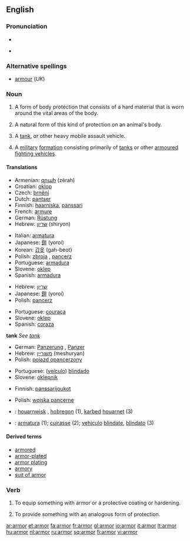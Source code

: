 <!--If you edit this page, please also edit "armour" to ensure these pages remain in sync.-->
==English==

===Pronunciation===
* {{audio|en-us-armor.ogg|Audio (US)}}

* {{rhymes|ɑː(r)mə(r)}}

===Alternative spellings===
* [[armour]] (''UK'')

===Noun===
{{wikipedia|armour|armor}}
{{en-noun|s|-}}

# {{US|uncountable}} A form of body protection that consists of a hard material that is worn around the vital areas of the body.
# {{US|uncountable}} A natural form of this kind of protection on an animal's body.
# {{US|countable}} A [[tank]], or other heavy mobile assault vehicle.
# {{US|uncountable}} A [[military]] [[formation]] consisting primarily of [[tanks]] or other [[armoured fighting vehicles]].

====Translations====

{{trans-top|body protection}}
* Armenian: [[զրահ]] (zërah)
* Croatian: [[oklop]] {{m}}
* Czech: [[brnění]] {{n}}
* Dutch: [[pantser]] {{f}}
* Finnish: [[haarniska]], [[panssari]]
* French: [[armure]] {{f}}
* German: [[Rüstung]] {{f}}
* Hebrew: [[שריון]] (shiryon) {{m}}
{{trans-mid}}
* Italian: [[armatura]] {{f}}
* Japanese: [[鎧]] (yoroi)
* Korean: [[갑옷]] (gah-beot)
* Polish: [[zbroja]] {{f}}, [[pancerz]] {{m}}
* Portuguese: [[armadura#Portuguese|armadura]] {{f}}
* Slovene: [[oklep]] {{m}}
* Spanish: [[armadura#Spanish|armadura]] {{f}}
{{trans-bottom}}

{{trans-top|animal's}}
* Hebrew: [[שריון]] {{m}}
* Japanese: [[鎧]] (yoroi)
* Polish: [[pancerz]] {{m}}
{{trans-mid}}
* Portuguese: [[couraça]] {{f}}
* Slovene: [[oklep]] {{m}}
* Spanish: [[coraza]] {{f}}
{{trans-bottom}}

'''tank'''
''See [[tank]]''

{{trans-top|other heavy mobile assault vehicle}}
* German: [[Panzerung]] {{f}}, [[Panzer]] {{m}}
* Hebrew: [[משוריין]] (meshuryan) {{m}}
* Polish: [[pojazd opancerzony]] {{m}}
{{trans-mid}}
* Portuguese: ([[veículo]]) [[blindado]] {{m}}
* Slovene: [[oklepnik]] {{m}}
{{trans-bottom}}

{{trans-top|military formation consisting primarily of tanks}}
* Finnish: [[panssarijoukot]] {{p}}
{{trans-mid}}
* Polish: [[wojska pancerne]] {{p}}
{{trans-bottom}}

{{checktrans}}
* {{ttbc|Breton}}: [[houarnwisk]] {{m}}, [[hobregon]] {{m}} (1), [[karbed]] [[houarnet]] (3)
* {{ttbc|Interlingua}}: [[armatura]] (1); [[cuirasse]] (2); [[vehiculo]] [[blindate]], [[blindato]] (3)

====Derived terms====
* [[armored]]
* [[armor-plated]]
* [[armor plating]]
* [[armory]]
* [[suit of armor]]
<!--If you edit this page, please also edit "armour" to ensure these pages remain in synch.-->

===Verb===
{{en-verb}}

# {{transitive}} To equip something with armor or a protective coating or hardening.
# {{transitive}} To provide something with an analogous form of protection.

[[ar:armor]]
[[et:armor]]
[[fa:armor]]
[[fr:armor]]
[[gl:armor]]
[[io:armor]]
[[it:armor]]
[[lt:armor]]
[[hu:armor]]
[[nl:armor]]
[[ru:armor]]
[[sq:armor]]
[[fi:armor]]
[[vi:armor]]